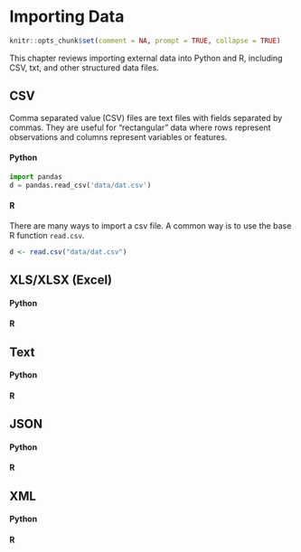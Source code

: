 # Importing Data 

```r
knitr::opts_chunk$set(comment = NA, prompt = TRUE, collapse = TRUE)
```

This chapter reviews importing external data into Python and R, including CSV, txt, and other structured data files. 

## CSV

Comma separated value (CSV) files are text files with fields separated by commas. They are useful for "rectangular" data where rows represent observations and columns represent variables or features. 

#### Python {-}



```python
import pandas
d = pandas.read_csv('data/dat.csv')
```


#### R {-}

There are many ways to import a csv file. A common way is to use the base R function `read.csv`.

```r
d <- read.csv("data/dat.csv")

```

## XLS/XLSX (Excel)


#### Python {-}

#### R {-}


## Text 


#### Python {-}

#### R {-}


## JSON

#### Python {-}

#### R {-}


## XML

#### Python {-}

#### R {-}


